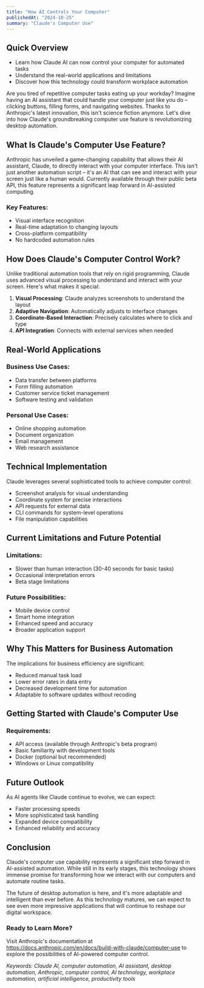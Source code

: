 ```yaml
---
title: "How AI Controls Your Computer"
publishedAt: "2024-10-25"
summary: "Claude's Computer Use"
---
```


## Quick Overview

- Learn how Claude AI can now control your computer for automated tasks
- Understand the real-world applications and limitations
- Discover how this technology could transform workplace automation

Are you tired of repetitive computer tasks eating up your workday? Imagine having an AI assistant that could handle your computer just like you do – clicking buttons, filling forms, and navigating websites. Thanks to Anthropic's latest innovation, this isn't science fiction anymore. Let's dive into how Claude's groundbreaking computer use feature is revolutionizing desktop automation.

## What Is Claude's Computer Use Feature?

Anthropic has unveiled a game-changing capability that allows their AI assistant, Claude, to directly interact with your computer interface. This isn't just another automation script – it's an AI that can see and interact with your screen just like a human would. Currently available through their public beta API, this feature represents a significant leap forward in AI-assisted computing.

### Key Features:

- Visual interface recognition
- Real-time adaptation to changing layouts
- Cross-platform compatibility
- No hardcoded automation rules

## How Does Claude's Computer Control Work?

Unlike traditional automation tools that rely on rigid programming, Claude uses advanced visual processing to understand and interact with your screen. Here's what makes it special:

1. **Visual Processing**: Claude analyzes screenshots to understand the layout
2. **Adaptive Navigation**: Automatically adjusts to interface changes
3. **Coordinate-Based Interaction**: Precisely calculates where to click and type
4. **API Integration**: Connects with external services when needed

## Real-World Applications

### Business Use Cases:

- Data transfer between platforms
- Form filling automation
- Customer service ticket management
- Software testing and validation

### Personal Use Cases:

- Online shopping automation
- Document organization
- Email management
- Web research assistance

## Technical Implementation

Claude leverages several sophisticated tools to achieve computer control:

- Screenshot analysis for visual understanding
- Coordinate system for precise interactions
- API requests for external data
- CLI commands for system-level operations
- File manipulation capabilities

## Current Limitations and Future Potential

### Limitations:

- Slower than human interaction (30-40 seconds for basic tasks)
- Occasional interpretation errors
- Beta stage limitations

### Future Possibilities:

- Mobile device control
- Smart home integration
- Enhanced speed and accuracy
- Broader application support

## Why This Matters for Business Automation

The implications for business efficiency are significant:

- Reduced manual task load
- Lower error rates in data entry
- Decreased development time for automation
- Adaptable to software updates without recoding

## Getting Started with Claude's Computer Use

### Requirements:

- API access (available through Anthropic's beta program)
- Basic familiarity with development tools
- Docker (optional but recommended)
- Windows or Linux compatibility

## Future Outlook

As AI agents like Claude continue to evolve, we can expect:

- Faster processing speeds
- More sophisticated task handling
- Expanded device compatibility
- Enhanced reliability and accuracy

## Conclusion

Claude's computer use capability represents a significant step forward in AI-assisted automation. While still in its early stages, this technology shows immense promise for transforming how we interact with our computers and automate routine tasks.

The future of desktop automation is here, and it's more adaptable and intelligent than ever before. As this technology matures, we can expect to see even more impressive applications that will continue to reshape our digital workspace.

### Ready to Learn More?

Visit Anthropic's documentation at https://docs.anthropic.com/en/docs/build-with-claude/computer-use to explore the possibilities of AI-powered computer control.

_Keywords: Claude AI, computer automation, AI assistant, desktop automation, Anthropic, computer control, AI technology, workplace automation, artificial intelligence, productivity tools_
